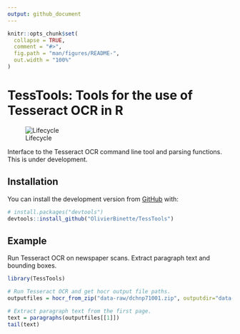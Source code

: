```yaml
---
output: github_document
---
```


<!-- README.md is generated from README.Rmd. Please edit that file -->

```r
knitr::opts_chunk$set(
  collapse = TRUE,
  comment = "#>",
  fig.path = "man/figures/README-",
  out.width = "100%"
)
```

# TessTools: Tools for the use of Tesseract OCR in R

![Lifecycle](https://img.shields.io/badge/lifecycle-experimental-orange.svg)

Interface to the Tesseract OCR command line tool and parsing functions. This is under development.


## Installation

You can install the development version from [GitHub](https://github.com/) with:

``` r
# install.packages("devtools")
devtools::install_github("OlivierBinette/TessTools")
```
## Example

Run Tesseract OCR on newspaper scans. Extract paragraph text and bounding boxes.

```r
library(TessTools)

# Run Tesseract OCR and get hocr output file paths.
outputfiles = hocr_from_zip("data-raw/dchnp71001.zip", outputdir="data-raw")

# Extract paragraph text from the first page.
text = paragraphs(outputfiles[[1]])
tail(text)
```
